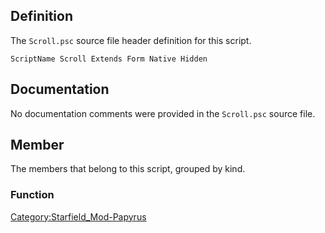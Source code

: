 {{Script_Object_Summary
| title = Scroll
| name = [[SFM:Script-Scroll|Scroll]]
| extends = [[SFM:Script-Form|Form]] → [[SFM:Script-ScriptObject|ScriptObject]]
| flags = Native, Hidden
}}


== Definition ==
The <code>Scroll.psc</code> source file header definition for this script.

<source lang="papyrus">
ScriptName Scroll Extends Form Native Hidden
</source>


== Documentation ==
No documentation comments were provided in the <code>Scroll.psc</code> source file.


== Member ==
The members that belong to this script, grouped by kind.

=== Function ===
{{Script_Object_Member_Summary
| title = Cast
| script = [[SFM:Script-Scroll|Scroll]]
| name = [[SFM:Script-Scroll/Cast|Cast]]
| kind = Function
| flags = Native
| parameters = ObjectReference akSource, ObjectReference akTarget = none
| documentation = Cast this scroll from an ObjectReference, optionally toward another.
}}


[[Category:Starfield_Mod-Papyrus]]
